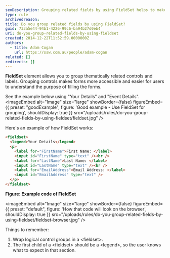 ```yaml
---
seoDescription: Grouping related fields by using FieldSet helps to make forms more accessible and easier for users to understand their purpose.
type: rule
archivedreason:
title: Do you group related fields by using FieldSet?
guid: 733a5e44-94b1-4226-99c6-ba94b27d0eb4
uri: do-you-group-related-fields-by-using-fieldset
created: 2014-12-22T11:52:59.0000000Z
authors:
  - title: Adam Cogan
    url: https://ssw.com.au/people/adam-cogan
related: []
redirects: []
---
```


**FieldSet** element allows you to group thematically related controls and labels. Grouping controls makes forms more accessible and easier for users to understand the purpose of filling the forms.

See the example below using "Your Details" and "Event Details".
<imageEmbed
  alt="Image"
  size="large"
  showBorder={false}
  figureEmbed={{
    preset: "goodExample",
    figure: 'Good example - Use FieldSet for grouping',
    shouldDisplay: true
  }}
  src="/uploads/rules/do-you-group-related-fields-by-using-fieldset/fieldset.jpg"
/>

Here's an example of how FieldSet works:

```html
<fieldset>
  <legend>Your Details</legend>
  <p>
    <label for="FirstName">First Name: </label>
    <input id="FirstName" type="text" /><br />
    <label for="LastName">Last Name: </label>
    <input id="LastName" type="text" /><br />
    <label for="EmailAddress">Email Address: </label>
    <input id="EmailAddress" type="text" />
  </p>
</fieldset>
```

**Figure: Example code of FieldSet**


<imageEmbed
  alt="Image"
  size="large"
  showBorder={false}
  figureEmbed={{
    preset: "default",
    figure: 'How that code will look on the browser',
    shouldDisplay: true
  }}
  src="/uploads/rules/do-you-group-related-fields-by-using-fieldset/fieldset-browser.jpg"
/>

Things to remember:

1. Wrap logical control groups in a &lt;fieldset&gt;.
2. The first child of a &lt;fieldset&gt; should be a &lt;legend&gt;, so the user knows what to expect in that section.